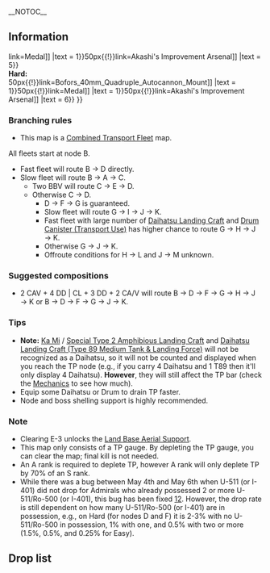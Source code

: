 __NOTOC__
<!--{{Ambox
|type = protection
|title = Editing this article is limited to wikia users for a week of the event.
|message = This is to prevent trolling, vandalizing, conflicting or unwarranted edits.
|users = [[User:McDerp|McDerp]]
}}-->
{{Notice
|style = text-align:left
|'''Report threads'''
*Report your fleet composition [[Thread:418734|here]]
*Report enemy pattern [[Thread:418707|here]]
}}
{{Spring 2016 Event Nav}}
==Information==
{{Infobox
|title = Construct a Front-line Air Base! [[File:Spring_2016_Event_Ship_Tag_Construction_Fleet.png]]
|kanji = 前線飛行場を設営せよ！
|romaji = Zensen hikōjō o setsuei seyo!
|image = Spring_2016_E3_Banner.png
|label1 = Mechanics
|value1 =  [[Events/Mechanics#Combined_Fleet|Combined Fleet]]<br/>[[Events/Mechanics#Node_specific_details|Selection node]]<br/>[[Events/Mechanics#Ship_Locking|<p style="background-color:green;color:white">Ship Locking</p>]]
|label2 = [[Spring_2016_Event/Mechanics#map-hp|Boss gauge <sup>?</sup>]]
|value2 = '''Easy''': 310 TP<br/>'''Normal''': 420 TP<br/>'''Hard''': 550 TP
|label3 = Reward
|value3 = '''All:''' <br/>
{{ShipBattleCardKai|Kamikaze}} '''Easy: Nothing [[File:Catbomb.png|100px]]''' <br/>'''Normal:'''<br> {{ItemStack|item = [[File:Medal.png{{!}}50px{{!}}link=Medal]] |text = 1}}{{ItemStack|item = [[File:Improvement_Materials.png{{!}}50px{{!}}link=Akashi's Improvement Arsenal]] |text = 5}}
<br/>'''Hard:'''<br>{{ItemStack|item = [[File:Bofors_40mm_Quadruple_Autocannon_Mount_173_Card.png{{!}}50px{{!}}link=Bofors_40mm_Quadruple_Autocannon_Mount]] |text = 1}}{{ItemStack|item = [[File:Medal.png{{!}}50px{{!}}link=Medal]] |text = 1}}{{ItemStack|item = [[File:Improvement_Materials.png{{!}}50px{{!}}link=Akashi's Improvement Arsenal]] |text = 6}}
}} 

===Branching rules===
*This map is a [[Combined_Fleet|Combined Transport Fleet]] map.

All fleets start at node B.
*Fast fleet will route B → D directly.
*Slow fleet will route B → A → C.
**Two BBV will route C → E → D.
**Otherwise C → D.
***D → F → G is guaranteed.
***Slow fleet will route G → I → J → K.
***Fast fleet with large number of [[Daihatsu Landing Craft]] and [[Drum Canister (Transport Use)]] has higher chance to route G → H → J → K.
***Otherwise G → J → K.
***Offroute conditions for H → L and J → M unknown.

===Suggested compositions===
*2 CAV + 4 DD | CL + 3 DD + 2 CA/V will route B → D → F → G → H → J → K or B → D → F → G → J → K.  

===Tips===
*'''Note:''' [[Ka Mi]] / [[Special Type 2 Amphibious Landing Craft]] and [[Daihatsu Landing Craft (Type 89 Medium Tank & Landing Force)]] will not be recognized as a Daihatsu, so it will not be counted and displayed when you reach the TP node (e.g., if you carry 4 Daihatsu and 1 T89 then it'll only display 4 Daihatsu). '''However''', they will still affect the TP bar (check the [[Events/Mechanics#Map-specific_Mechanics|Mechanics]] to see how much).
*Equip some Daihatsu or Drum to drain TP faster. 
*Node and boss shelling support is highly recommended.

===Note===
*Clearing E-3 unlocks the [[Land Base Aerial Support]].
*This map only consists of a TP gauge. By depleting the TP gauge, you can clear the map; final kill is not needed.
*An A rank is required to deplete TP, however A rank will only deplete TP by 70% of an S rank.
*While there was a bug between May 4th and May 6th when U-511 (or I-401) did not drop for Admirals who already possessed 2 or more U-511/Ro-500 (or I-401), this bug has been fixed [https://twitter.com/KanColle_STAFF/status/728386089006682112][http://kcvdb.jp/verification/2016/05/17/koshian001/]. However, the drop rate is still dependent on how many U-511/Ro-500 (or I-401) are in possession, e.g., on Hard (for nodes D and F) it is 2-3% with no U-511/Ro-500 in possession, 1% with one, and 0.5% with two or more (1.5%, 0.5%, and 0.25% for Easy).

{{Hard Anti-installation Weapons}}<!--Included as this is daihatsu bearer list relevant for TP as well-->
{{clear}}

==Drop list==
<!-- Refer to http://kancolle.wikia.com/wiki/Template:DropList/doc -->
{{DropList
|no_legend = true
|filter_button = true
|nodes = D, F, H, K
|boss = K
|I-19: D/Easy, F/Easy
|I-58: D/Easy, F/Easy
|I-401: D/Easy, F/Easy, H/Easy
|Kumano: K/Easy
|Makigumo: K/Easy
|Maruyu: K/Medium{Hard: 2% per S}
|Mikuma: K/Easy
|Shoukaku: K/Easy
|Suzuya: K/Easy
|U-511: D/Easy, F/Easy, H/Easy
|Umikaze: K/Easy
|Yahagi: K/Easy
|Yuugumo: K/Easy
|Zuikaku: K/Easy
}}

{{:Spring 2016 Event/E-3/Enemy patterns}}